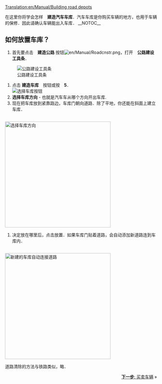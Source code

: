 [[Translation:en/Manual/Building road depots]]
{{zh/Manual/教程}}

在这里你将学会怎样　'''建造汽车车库'''．汽车车库是你购买车辆的地方，也用于车辆的保修．因此请确认车辆能出入车库．
__NOTOC__

== 如何放置车库？ ==
#首先要点击　'''建造公路''' 按钮[[File:en/Manual/Roadcnstr.png]]，打开　'''公路建设工具条'''．<br/>
[[File:en/Manual/Road constructionnew.png|none|frame|公路建设工具条]]
# 点击 '''建造车库'''　按钮或按　'''5'''．<br/>[[File:en/Manual/New road depot.png|none|frame|选择车库按钮]]
#'''选择车库方向'''  - 也就是汽车车从哪个方向开出车库.<br/>
#现在把车库放到紧靠路边，车库门朝向道路．除了平地，你还能在斜面上建立车库．
<br/>[[File:en/Manual/Road depot direction.png|none|thumb|350px|选择车库方向]]
#决定放在哪里后，点击放置．如果车库门贴着道路，会自动添加新道路连到车库内．
<br/>[[File:en/Manual/Tutorial bus 4.png|none|thumb|350px|新建的车库自动连接道路]]

道路清除的方法与铁路类似，略．

<span style="float: right">[[zh/Manual/教程/买卖车辆|'''下一步''': 买卖车辆]] &raquo;</span>